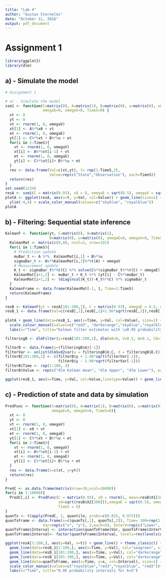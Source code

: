 ```yaml
---
title: "Lab 4"
author: "Gustav Sternelöv"
date: "October 11, 2016"
output: pdf_document
---
```


# Assignment 1

```r
library(ggplot2)
library(dlm)
```


## a) - Simulate the model

```r
# Assignment 1

# a) - Simulate the model
ssm1 <- function(C=matrix(0), A=matrix(1), B=matrix(0), u=matrix(0), x0=0,
                 omegaE=0, omegaV=0, TimeS=0) {
  xt <- 0
  yt <- 0
  vt <- rnorm(1, 0, omegaV)
  xt[1] <- A%*%x0 + vt
  et <- rnorm(1, 0, omegaE)
  yt[1] <- C%*%xt + B%*%u + et
  for(i in 2:TimeS){
    vt <- rnorm(1, 0, omegaV)
    xt[i] <- A%*%xt[i-1] + vt
    et <- rnorm(1, 0, omegaE)
    yt[i] <- C%*%xt[i]+ B%*%u + et
  }
  res <- data.frame(Val=c(xt,yt), t= rep(1:TimeS,2), 
                    Value=rep(c("State","Observation"), each=TimeS))
  return(res)
}
set.seed(1234)
resA <- ssm1(C = matrix(0.93), x0 = 0, omegaE = sqrt(0.5), omegaV = sqrt(0.1), TimeS = 100)
plotA <- ggplot(resA, aes(x=t, y=Val, col=Value)) + geom_line(size=1) + theme_classic() + 
  ylim(-4,4) + scale_color_manual(values=c("skyblue", "royalblue"))
plotA
```


## b) - Filtering: Sequential state inference

```r
KalmanF <- function(yt, C=matrix(0), A=matrix(1),
                    B=matrix(0), u=matrix(0), omegaE=0, omegaV=0, TimeS=0){
  KalmanMat <- matrix(c(0,0), ncol=2, nrow=101)
  for(i in 1:TimeS){
    # Prediction update
    muBar_t <- A %*%  KalmanMat[i,1] + B%*%u
    sigmaBar_t <- A%*%KalmanMat[i,2]%*%t(A) + omegaV
    # Measurement update
    K_t <- sigmaBar_t%*%t(C) %*% solve(C%*%sigmaBar_t%*%t(C) + omegaE)
    KalmanMat[i+1,1] <- muBar_t + K_t %*% (yt[i] - C%*%muBar_t)
    KalmanMat[i+1,2] <- (diag(ncol(K_t))-K_t%*%C) %*% sigmaBar_t
  }
  KalmanFrame <- data.frame(KalmanMat[-1, ], Time=1:TimeS)
  return(KalmanFrame)
}

resB <- KalmanF(yt = resA[101:200,1], C = matrix(0.93), omegaE = 0.5, omegaV = 0.1, TimeS=100)
resB_1 <- data.frame(Val=c(resB[,1],resB[,1]+1.96*sqrt(resB[,2]),resB[,1]-1.96*sqrt(resB[,2])), Time=rep(1:100, 3), Value=rep(c("Kalman mean", "Upper", "Lower"), each=100))
                     
plotA + geom_line(data=resB_1, aes(x=Time, y=Val, col=Value), size=1) +ylim(-5,4)+
  scale_colour_manual(values=c("red3", "darkorange","skyblue","royalblue","darkorange"))+
  labs(x="Time", title="Kalman filter estimates with \n0.95 probability intervals")
```


```r
filteringB <- dlmFilter(y=resA[101:200,1], dlm(m0=0, V=0.5, W=0.1, C0=10, FF=0.93, GG=1) )

filterB <- data.frame(y=(filteringB$m)[-1])
filterVar <- unlist(dlmSvd2var(u = filteringB$U.C, d = filteringB$D.C))
filterB[101:300,1] <- c(filterB$y + 1.96*sqrt(filterVar[-1]), 
                        filterB$y - 1.96*sqrt(filterVar[-1]))
filterB$Time <- rep(1:100, 3)
filterB$Value <- rep(c("dlm Kalman mean", "dlm Upper", "dlm Lower"), each=100)

ggplot(resB_1, aes(x=Time, y=Val, col=Value,linetype=Value)) + geom_line(size=1) + theme_classic()+ ylim(-5,4)+ geom_line(data=filterB, aes(x=Time, y=y, col=Value, linetype=Value),size=1) +scale_colour_manual(values=c("purple","seagreen","seagreen","red3","darkorange","darkorange"))+scale_linetype_manual(values=c("dashed","dashed","dashed","solid","solid","solid"))+labs(title="Comparsion between dlmFilter and KalmanF function")
```


## c) - Prediction of state and data by simulation


```r
PredFunc <- function(C=matrix(0), A=matrix(1), B=matrix(0), u=matrix(0), x0=0,
                     omegaE=0, omegaV=0, TimeS=0){
  xt <- 0
  yt <- 0
  vt <- rnorm(1, 0, omegaV)
  xt[1] <- x0 + vt
  et <- rnorm(1, 0, omegaE)
  yt[1] <- C%*%xt + B%*%u + et
  for(i in 2:TimeS){
    vt <- rnorm(1, 0, omegaV)
    xt[i] <- A%*%xt[i-1] + vt
    et <- rnorm(1, 0, omegaE)
    yt[i] <- C%*%xt[i]+ B%*%u + et
  }
  res <- data.frame(x=c(xt, y=yt))
  return(res)
}

PredC <- as.data.frame(matrix(nrow=10,ncol=10000))
for(i in 1:10000){
  PredC[,i] <- PredFunc(C = matrix(0.93), x0 = rnorm(1, mean=resB$X1[100], 
                        sd=sqrt(resB$X2[100])),omegaE = sqrt(0.5), omegaV = sqrt(0.1),
                        TimeS = 5)
}
quanTs <- t(apply(PredC, 1, quantile, probs=c(0.025, 0.975)))
quanTsFrame <- data.frame(x=c(quanTs[,1], quanTs[,2]), Time= 100+rep(1:5, 4),
                 Var=rep(c("x", "y"), 2,each=5), InterV=rep(c("Lower", "Upper"), each=10))
quanTsFrame$Interval <- interaction(quanTsFrame$Var, quanTsFrame$InterV)
quanTsFrame$Interval<- factor(quanTsFrame$Interval, levels=rev(levels(quanTsFrame$Interval)))

ggplot(resA[1:100,], aes(y=Val, x=t)) + geom_line() + theme_classic() + ylim(-5,4) +
  geom_line(data=resB_1[1:100,], aes(x=Time, y=Val), col="seagreen", size=1.1) +
  geom_line(data=resB_1[101:200,], aes(x=Time, y=Val), col="darkorange", size=1) +
  geom_line(data=resB_1[201:300,], aes(x=Time, y=Val), col="darkorange", size=1) +
  geom_line(data=quanTsFrame, aes(x=Time, y=x, col=Interval), size=1) +
  scale_color_manual(values=c("royalblue","red3","royalblue", "red3"))+
  labs(x="Time", title="0.95 probability intervals for k=5")
```







